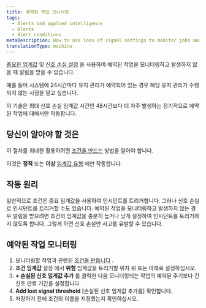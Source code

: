 ```yaml
---
title: 예약된 작업 모니터링
tags:
  - Alerts and applied intelligence
  - Alerts
  - Alert conditions
metaDescription: How to use loss of signal settings to monitor jobs and be alerted when they don't happen.
translationType: machine
---
```


[중요한 임계값](/docs/alerts-applied-intelligence/new-relic-alerts/advanced-alerts/advanced-techniques/set-thresholds-alert-condition) 및 [신호 손실 설정](/docs/alerts-applied-intelligence/new-relic-alerts/alert-conditions/nrql-alert-conditions#signal-loss) 을 사용하여 예약된 작업을 모니터링하고 발생하지 않을 때 알림을 받을 수 있습니다.

예를 들어 시스템에 24시간마다 유지 관리가 예약되어 있는 경우 해당 유지 관리가 수행되지 않는 시점을 알고 싶습니다.

이 기술은 최대 신호 손실 임계값 시간인 48시간보다 더 자주 발생하는 정기적으로 예약된 작업에 대해서만 작동합니다.

## 당신이 알아야 할 것은

이 절차를 최대한 활용하려면 [조건을 만드는](/docs/alerts-applied-intelligence/new-relic-alerts/alert-conditions/create-alert-conditions) 방법을 알아야 합니다.

이것은 **정적** 또는 **이상** [임계값 유형](/docs/alerts-applied-intelligence/new-relic-alerts/alert-conditions/nrql-alert-conditions#threshold-types) 에만 작동합니다.

## 작동 원리

일반적으로 조건은 중요 임계값을 사용하여 인시던트를 트리거합니다. 그러나 신호 손실로 인시던트를 트리거할 수도 있습니다. 예약된 작업을 모니터링하고 발생하지 않는 경우 알림을 받으려면 조건의 임계값을 충분히 높거나 낮게 설정하여 인시던트를 트리거하지 않도록 합니다. 그렇게 하면 신호 손실만 사고를 유발할 수 있습니다.

## 예약된 작업 모니터링

1. 모니터링할 작업과 관련된 [조건을 만듭니다](/docs/alerts-applied-intelligence/new-relic-alerts/alert-conditions/create-alert-conditions) .
2. **조건 임계값** 설정 에서 **위험** 임계값을 트리거할 위치 위 또는 아래로 설정하십시오.
3. **+ 손실된 신호 임계값 추가** 를 클릭한 다음 모니터링되는 작업의 예약된 주기보다 긴 신호 만료 기간을 설정합니다.
4. **Add lost signal threshold** \[손실된 신호 임계값 추가를] 확인합니다.
5. 저장하기 전에 조건의 이름을 지정했는지 확인하십시오.